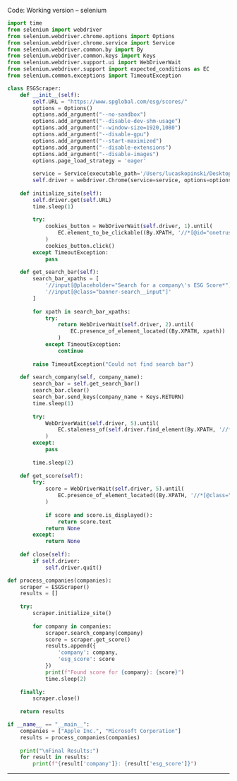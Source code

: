 Code: Working version -- selenium


```python
import time
from selenium import webdriver
from selenium.webdriver.chrome.options import Options
from selenium.webdriver.chrome.service import Service
from selenium.webdriver.common.by import By
from selenium.webdriver.common.keys import Keys
from selenium.webdriver.support.ui import WebDriverWait
from selenium.webdriver.support import expected_conditions as EC
from selenium.common.exceptions import TimeoutException

class ESGScraper:
    def __init__(self):
        self.URL = "https://www.spglobal.com/esg/scores/"
        options = Options()
        options.add_argument("--no-sandbox")
        options.add_argument("--disable-dev-shm-usage")
        options.add_argument("--window-size=1920,1080")
        options.add_argument("--disable-gpu")
        options.add_argument("--start-maximized")
        options.add_argument("--disable-extensions")
        options.add_argument("--disable-images")
        options.page_load_strategy = 'eager'
        
        service = Service(executable_path='/Users/lucaskopinski/Desktop/chromedriver1/chromedriver')
        self.driver = webdriver.Chrome(service=service, options=options)
        
    def initialize_site(self):
        self.driver.get(self.URL)
        time.sleep(1)
        
        try:
            cookies_button = WebDriverWait(self.driver, 1).until(
                EC.element_to_be_clickable((By.XPATH, '//*[@id="onetrust-accept-btn-handler"]'))
            )
            cookies_button.click()
        except TimeoutException:
            pass
    
    def get_search_bar(self):
        search_bar_xpaths = [
            '//input[@placeholder="Search for a company\'s ESG Score*"]',
            '//input[@class="banner-search__input"]'
        ]
        
        for xpath in search_bar_xpaths:
            try:
                return WebDriverWait(self.driver, 2).until(
                    EC.presence_of_element_located((By.XPATH, xpath))
                )
            except TimeoutException:
                continue
                
        raise TimeoutException("Could not find search bar")
    
    def search_company(self, company_name):
        search_bar = self.get_search_bar()
        search_bar.clear()
        search_bar.send_keys(company_name + Keys.RETURN)
        time.sleep(1)
        
        try:
            WebDriverWait(self.driver, 5).until(
                EC.staleness_of(self.driver.find_element(By.XPATH, '//*[@class="scoreModule__score"]'))
            )
        except:
            pass
    
        time.sleep(2)
    
    def get_score(self):
        try:
            score = WebDriverWait(self.driver, 5).until(
                EC.presence_of_element_located((By.XPATH, '//*[@class="scoreModule__score"]'))
            )
            
            if score and score.is_displayed():
                return score.text
            return None
        except:
            return None
    
    def close(self):
        if self.driver:
            self.driver.quit()

def process_companies(companies):
    scraper = ESGScraper()
    results = []
    
    try:
        scraper.initialize_site()
        
        for company in companies:
            scraper.search_company(company)
            score = scraper.get_score()
            results.append({
                'company': company,
                'esg_score': score
            })
            print(f"Found score for {company}: {score}")  
            time.sleep(2)  
            
    finally:
        scraper.close()
    
    return results

if __name__ == "__main__":
    companies = ["Apple Inc.", "Microsoft Corporation"]
    results = process_companies(companies)
    
    print("\nFinal Results:")
    for result in results:
        print(f"{result['company']}: {result['esg_score']}")
```


-------------------------------------------
